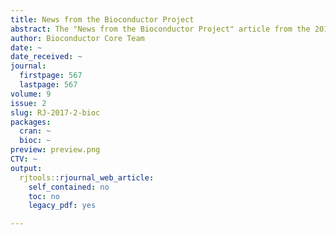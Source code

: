 ```yaml
---
title: News from the Bioconductor Project
abstract: The "News from the Bioconductor Project" article from the 2017-2 issue.
author: Bioconductor Core Team
date: ~
date_received: ~
journal:
  firstpage: 567
  lastpage: 567
volume: 9
issue: 2
slug: RJ-2017-2-bioc
packages:
  cran: ~
  bioc: ~
preview: preview.png
CTV: ~
output:
  rjtools::rjournal_web_article:
    self_contained: no
    toc: no
    legacy_pdf: yes

---
```

